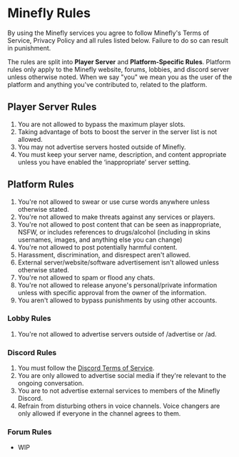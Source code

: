 
<title>Rules | Minefly</title>
<NavBar contained />
<div className="container text-left">

# Minefly Rules

By using the Minefly services you agree to follow Minefly's Terms of
Service, Privacy Policy and all rules listed below. Failure to do so
can result in punishment.

The rules are split into **Player Server** and **Platform-Specific Rules**. Platform rules only apply to the
Minefly website, forums, lobbies, and discord server unless otherwise
noted. When we say "you" we mean you as the user of the platform and
anything you've contributed to, related to the platform.

## Player Server Rules

1. You are not allowed to bypass the maximum player slots.
2. Taking advantage of bots to boost the server in the server list is
   not allowed.
3. You may not advertise servers hosted outside of Minefly.
4. You must keep your server name, description, and content appropriate
   unless you have enabled the ‘inappropriate’ server setting.

## Platform Rules

1. You're not allowed to swear or use curse words anywhere unless
   otherwise stated.
2. You're not allowed to make threats against any services or players.
3. You're not allowed to post content that can be seen as
   inappropriate, NSFW, or includes references to drugs/alcohol
   (including in skins usernames, images, and anything else you can
   change)
4. You're not allowed to post potentially harmful content.
5. Harassment, discrimination, and disrespect aren't allowed.
6. External server/website/software advertisement isn't allowed unless
   otherwise stated.
7. You're not allowed to spam or flood any chats.
8. You're not allowed to release anyone's personal/private information
   unless with specific approval from the owner of the information.
9. You aren't allowed to bypass punishments by using other accounts.

### Lobby Rules

1. You're not allowed to advertise servers outside of /advertise or
   /ad.

### Discord Rules

1. You must follow the [Discord Terms of Service](/).
2. You are only allowed to advertise social media if they're relevant
   to the ongoing conversation.
3. You are to not advertise external services to members of the
   Minefly Discord.
4. Refrain from disturbing others in voice channels. Voice changers
   are only allowed if everyone in the channel agrees to them.

### Forum Rules

- WIP

</div>

<Footer />
